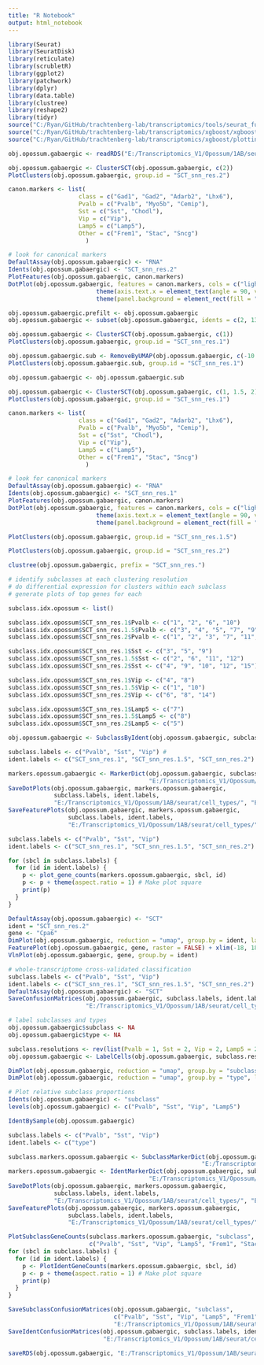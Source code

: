 ```yaml
---
title: "R Notebook"
output: html_notebook
---
```


```r

library(Seurat)
library(SeuratDisk)
library(reticulate)
library(scrubletR)
library(ggplot2)
library(patchwork)
library(dplyr)
library(data.table)
library(clustree)
library(reshape2)
library(tidyr)
source("C:/Ryan/GitHub/trachtenberg-lab/transcriptomics/tools/seurat_functions.R")
source("C:/Ryan/GitHub/trachtenberg-lab/transcriptomics/xgboost/xgboost_train.R")
source("C:/Ryan/GitHub/trachtenberg-lab/transcriptomics/xgboost/plottingFxns.R")

obj.opossum.gabaergic <- readRDS("E:/Transcriptomics_V1/Opossum/1AB/seurat/opossum_v1_gabaergic_1AB.rds")

```


```r

obj.opossum.gabaergic <- ClusterSCT(obj.opossum.gabaergic, c(2))
PlotClusters(obj.opossum.gabaergic, group.id = "SCT_snn_res.2")

```


```r

canon.markers <- list(
                    class = c("Gad1", "Gad2", "Adarb2", "Lhx6"),
                    Pvalb = c("Pvalb", "Myo5b", "Cemip"), 
                    Sst = c("Sst", "Chodl"), 
                    Vip = c("Vip"), 
                    Lamp5 = c("Lamp5"), 
                    Other = c("Frem1", "Stac", "Sncg")
                      )

# look for canonical markers
DefaultAssay(obj.opossum.gabaergic) <- "RNA"
Idents(obj.opossum.gabaergic) <- "SCT_snn_res.2"
PlotFeatures(obj.opossum.gabaergic, canon.markers)
DotPlot(obj.opossum.gabaergic, features = canon.markers, cols = c("lightgrey", "red"), scale = FALSE) + 
                         theme(axis.text.x = element_text(angle = 90, vjust = 0.25)) + 
                         theme(panel.background = element_rect(fill = "white", color = NA), plot.background = element_rect(fill = "white", color = NA)) + NoLegend()

```


```r

obj.opossum.gabaergic.prefilt <- obj.opossum.gabaergic
obj.opossum.gabaergic <- subset(obj.opossum.gabaergic, idents = c(2, 13, 18), invert = TRUE)

```


```r

obj.opossum.gabaergic <- ClusterSCT(obj.opossum.gabaergic, c(1))
PlotClusters(obj.opossum.gabaergic, group.id = "SCT_snn_res.1")

```


```r

obj.opossum.gabaergic.sub <- RemoveByUMAP(obj.opossum.gabaergic, c(-10.5, -9.5), c(-6, -4))
PlotClusters(obj.opossum.gabaergic.sub, group.id = "SCT_snn_res.1")

```


```r

obj.opossum.gabaergic <- obj.opossum.gabaergic.sub

```


```r

obj.opossum.gabaergic <- ClusterSCT(obj.opossum.gabaergic, c(1, 1.5, 2))
PlotClusters(obj.opossum.gabaergic, group.id = "SCT_snn_res.1")

canon.markers <- list(
                    class = c("Gad1", "Gad2", "Adarb2", "Lhx6"),
                    Pvalb = c("Pvalb", "Myo5b", "Cemip"), 
                    Sst = c("Sst", "Chodl"), 
                    Vip = c("Vip"), 
                    Lamp5 = c("Lamp5"), 
                    Other = c("Frem1", "Stac", "Sncg")
                      )

# look for canonical markers
DefaultAssay(obj.opossum.gabaergic) <- "RNA"
Idents(obj.opossum.gabaergic) <- "SCT_snn_res.1"
PlotFeatures(obj.opossum.gabaergic, canon.markers)
DotPlot(obj.opossum.gabaergic, features = canon.markers, cols = c("lightgrey", "red"), scale = FALSE) + 
                         theme(axis.text.x = element_text(angle = 90, vjust = 0.25)) + 
                         theme(panel.background = element_rect(fill = "white", color = NA), plot.background = element_rect(fill = "white", color = NA)) + NoLegend()

```


```r

PlotClusters(obj.opossum.gabaergic, group.id = "SCT_snn_res.1.5")

```


```r

PlotClusters(obj.opossum.gabaergic, group.id = "SCT_snn_res.2")

```


```r

clustree(obj.opossum.gabaergic, prefix = "SCT_snn_res.")

```


```r

# identify subclasses at each clustering resolution
# do differential expression for clusters within each subclass
# generate plots of top genes for each

subclass.idx.opossum <- list()

subclass.idx.opossum$SCT_snn_res.1$Pvalb <- c("1", "2", "6", "10")
subclass.idx.opossum$SCT_snn_res.1.5$Pvalb <- c("3", "4", "5", "7", "9", "13")
subclass.idx.opossum$SCT_snn_res.2$Pvalb <- c("1", "2", "3", "7", "11", "13", "16")

subclass.idx.opossum$SCT_snn_res.1$Sst <- c("3", "5", "9")
subclass.idx.opossum$SCT_snn_res.1.5$Sst <- c("2", "6", "11", "12")
subclass.idx.opossum$SCT_snn_res.2$Sst <- c("4", "9", "10", "12", "15")

subclass.idx.opossum$SCT_snn_res.1$Vip <- c("4", "8")
subclass.idx.opossum$SCT_snn_res.1.5$Vip <- c("1", "10")
subclass.idx.opossum$SCT_snn_res.2$Vip <- c("6", "8", "14")

subclass.idx.opossum$SCT_snn_res.1$Lamp5 <- c("7")
subclass.idx.opossum$SCT_snn_res.1.5$Lamp5 <- c("8")
subclass.idx.opossum$SCT_snn_res.2$Lamp5 <- c("5")

obj.opossum.gabaergic <- SubclassByIdent(obj.opossum.gabaergic, subclass.idx.opossum)

```


```r

subclass.labels <- c("Pvalb", "Sst", "Vip") # 
ident.labels <- c("SCT_snn_res.1", "SCT_snn_res.1.5", "SCT_snn_res.2") # 

markers.opossum.gabaergic <- MarkerDict(obj.opossum.gabaergic, subclass.labels, ident.labels,
                                        "E:/Transcriptomics_V1/Opossum/1AB/seurat/marker_genes/markerdict_clusters.rds")
SaveDotPlots(obj.opossum.gabaergic, markers.opossum.gabaergic,
             subclass.labels, ident.labels,
             "E:/Transcriptomics_V1/Opossum/1AB/seurat/cell_types/", "ENSMODG")
SaveFeaturePlots(obj.opossum.gabaergic, markers.opossum.gabaergic,
                 subclass.labels, ident.labels,
                 "E:/Transcriptomics_V1/Opossum/1AB/seurat/cell_types/")

```


```r

subclass.labels <- c("Pvalb", "Sst", "Vip")
ident.labels <- c("SCT_snn_res.1", "SCT_snn_res.1.5", "SCT_snn_res.2")

for (sbcl in subclass.labels) {
  for (id in ident.labels) {
    p <- plot_gene_counts(markers.opossum.gabaergic, sbcl, id)
    p <- p + theme(aspect.ratio = 1) # Make plot square
    print(p)
  }
}

```


```r

DefaultAssay(obj.opossum.gabaergic) <- "SCT"
ident = "SCT_snn_res.2"
gene <- "Cpa6"
DimPlot(obj.opossum.gabaergic, reduction = "umap", group.by = ident, label = TRUE, raster = FALSE) + NoLegend() + xlim(-18, 18) + ylim(-18, 18) + coord_equal()
FeaturePlot(obj.opossum.gabaergic, gene, raster = FALSE) + xlim(-18, 18) + ylim(-18, 18) + coord_equal()
VlnPlot(obj.opossum.gabaergic, gene, group.by = ident)

```


```r

# whole-transcriptome cross-validated classification
subclass.labels <- c("Pvalb", "Sst", "Vip")
ident.labels <- c("SCT_snn_res.1", "SCT_snn_res.1.5", "SCT_snn_res.2")
DefaultAssay(obj.opossum.gabaergic) <- "SCT"
SaveConfusionMatrices(obj.opossum.gabaergic, subclass.labels, ident.labels, 
                      "E:/Transcriptomics_V1/Opossum/1AB/seurat/cell_types/")

```


```r

# label subclasses and types
obj.opossum.gabaergic$subclass <- NA
obj.opossum.gabaergic$type <- NA

subclass.resolutions <- rev(list(Pvalb = 1, Sst = 2, Vip = 2, Lamp5 = 2))
obj.opossum.gabaergic <- LabelCells(obj.opossum.gabaergic, subclass.resolutions)

```


```r

DimPlot(obj.opossum.gabaergic, reduction = "umap", group.by = "subclass", label = TRUE, raster = FALSE) + NoLegend() + xlim(-18, 18) + ylim(-18, 18) + coord_equal()
DimPlot(obj.opossum.gabaergic, reduction = "umap", group.by = "type", label = TRUE, raster = FALSE) + NoLegend() + xlim(-18, 18) + ylim(-18, 18) + coord_equal()

```


```r

# Plot relative subclass proportions
Idents(obj.opossum.gabaergic) <- "subclass"
levels(obj.opossum.gabaergic) <- c("Pvalb", "Sst", "Vip", "Lamp5")

IdentBySample(obj.opossum.gabaergic)

```


```r

subclass.labels <- c("Pvalb", "Sst", "Vip")
ident.labels <- c("type")

subclass.markers.opossum.gabaergic <- SubclassMarkerDict(obj.opossum.gabaergic, "subclass",
                                                       "E:/Transcriptomics_V1/Opossum/1AB/seurat/marker_genes/markerdict_subclass.rds")
markers.opossum.gabaergic <- IdentMarkerDict(obj.opossum.gabaergic, subclass.labels, ident.labels,
                                        "E:/Transcriptomics_V1/Opossum/1AB/seurat/marker_genes/markerdict_types.rds")
SaveDotPlots(obj.opossum.gabaergic, markers.opossum.gabaergic,
             subclass.labels, ident.labels,
             "E:/Transcriptomics_V1/Opossum/1AB/seurat/cell_types/", "ENSMODG")
SaveFeaturePlots(obj.opossum.gabaergic, markers.opossum.gabaergic,
                 subclass.labels, ident.labels,
                 "E:/Transcriptomics_V1/Opossum/1AB/seurat/cell_types/")

PlotSubclassGeneCounts(subclass.markers.opossum.gabaergic, "subclass", 
                       c("Pvalb", "Sst", "Vip", "Lamp5", "Frem1", "Stac")) + theme(aspect.ratio = 1)
for (sbcl in subclass.labels) {
  for (id in ident.labels) {
    p <- PlotIdentGeneCounts(markers.opossum.gabaergic, sbcl, id)
    p <- p + theme(aspect.ratio = 1) # Make plot square
    print(p)
  }
}

SaveSubclassConfusionMatrices(obj.opossum.gabaergic, "subclass",
                              c("Pvalb", "Sst", "Vip", "Lamp5", "Frem1", "Stac"),
                              "E:/Transcriptomics_V1/Opossum/1AB/seurat/cell_types/")
SaveIdentConfusionMatrices(obj.opossum.gabaergic, subclass.labels, ident.labels,
                           "E:/Transcriptomics_V1/Opossum/1AB/seurat/cell_types/")

```


```r

saveRDS(obj.opossum.gabaergic, "E:/Transcriptomics_V1/Opossum/1AB/seurat/opossum_v1_gabaergic_1AB_processed.rds")

```

